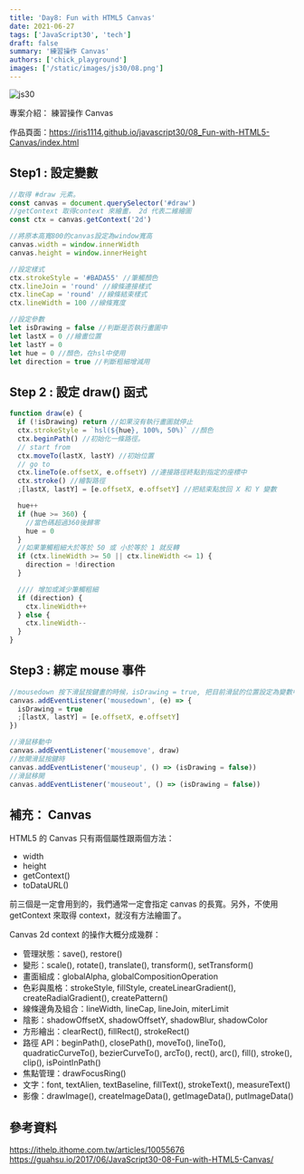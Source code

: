 ```yaml
---
title: 'Day8: Fun with HTML5 Canvas'
date: 2021-06-27
tags: ['JavaScript30', 'tech']
draft: false
summary: '練習操作 Canvas'
authors: ['chick_playground']
images: ['/static/images/js30/08.png']
---
```


![js30](/static/images/js30/08.png)

專案介紹： 練習操作 Canvas

作品頁面：https://iris1114.github.io/javascript30/08_Fun-with-HTML5-Canvas/index.html

## Step1 : 設定變數

```javascript
//取得 #draw 元素。
const canvas = document.querySelector('#draw')
//getContext 取得context 來繪畫， 2d 代表二維繪圖
const ctx = canvas.getContext('2d')

//將原本高寬800的canvas設定為window寬高
canvas.width = window.innerWidth
canvas.height = window.innerHeight

//設定樣式
ctx.strokeStyle = '#BADA55' //筆觸顏色
ctx.lineJoin = 'round' //線條連接樣式
ctx.lineCap = 'round' //線條結束樣式
ctx.lineWidth = 100 //線條寬度

//設定參數
let isDrawing = false //判斷是否執行畫圖中
let lastX = 0 //繪畫位置
let lastY = 0
let hue = 0 //顏色，在hsl中使用
let direction = true //判斷粗細增減用
```

## Step 2 : 設定 draw() 函式

```javascript
function draw(e) {
  if (!isDrawing) return //如果沒有執行畫圖就停止
  ctx.strokeStyle = `hsl(${hue}, 100%, 50%)` //顏色
  ctx.beginPath() //初始化一條路徑。
  // start from
  ctx.moveTo(lastX, lastY) //初始位置
  // go to
  ctx.lineTo(e.offsetX, e.offsetY) //連接路徑終點到指定的座標中
  ctx.stroke() //繪製路徑
  ;[lastX, lastY] = [e.offsetX, e.offsetY] //把結束點放回 X 和 Y 變數

  hue++
  if (hue >= 360) {
    //當色碼超過360後歸零
    hue = 0
  }
  //如果筆觸粗細大於等於 50 或 小於等於 1 就反轉
  if (ctx.lineWidth >= 50 || ctx.lineWidth <= 1) {
    direction = !direction
  }

  //// 增加或減少筆觸粗細
  if (direction) {
    ctx.lineWidth++
  } else {
    ctx.lineWidth--
  }
}
```

## Step3 : 綁定 mouse 事件

```javascript
//mousedown 按下滑鼠按鍵畫的時候，isDrawing = true, 把目前滑鼠的位置設定為變數中的X、Y
canvas.addEventListener('mousedown', (e) => {
  isDrawing = true
  ;[lastX, lastY] = [e.offsetX, e.offsetY]
})

//滑鼠移動中
canvas.addEventListener('mousemove', draw)
//放開滑鼠按鍵時
canvas.addEventListener('mouseup', () => (isDrawing = false))
//滑鼠移開
canvas.addEventListener('mouseout', () => (isDrawing = false))
```

## 補充： Canvas

HTML5 的 Canvas 只有兩個屬性跟兩個方法：

- width
- height
- getContext()
- toDataURL()

前三個是一定會用到的，我們通常一定會指定 canvas 的長寬。另外，不使用 getContext 來取得 context，就沒有方法繪圖了。

Canvas 2d context 的操作大概分成幾群：

- 管理狀態：save(), restore()
- 變形：scale(), rotate(), translate(), transform(), setTransform()
- 畫面組成：globalAlpha, globalCompositionOperation
- 色彩與風格：strokeStyle, fillStyle, createLinearGradient(), createRadialGradient(), createPattern()
- 線條邊角及組合：lineWidth, lineCap, lineJoin, miterLimit
- 陰影：shadowOffsetX, shadowOffsetY, shadowBlur, shadowColor
- 方形繪出：clearRect(), fillRect(), strokeRect()
- 路徑 API：beginPath(), closePath(), moveTo(), lineTo(), quadraticCurveTo(), bezierCurveTo(), arcTo(), rect(), arc(), fill(), stroke(), clip(), isPointInPath()
- 焦點管理：drawFocusRing()
- 文字：font, textAlien, textBaseline, fillText(), strokeText(), measureText()
- 影像：drawImage(), createImageData(), getImageData(), putImageData()

## 參考資料

https://ithelp.ithome.com.tw/articles/10055676
https://guahsu.io/2017/06/JavaScript30-08-Fun-with-HTML5-Canvas/
